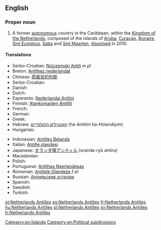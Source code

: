 {{wikipedia}}
==English==

===Proper noun===
{{en-proper noun|head=[[Netherlands]] [[Antilles]]}}

# A former [[autonomous]] country in the Caribbean, within the [[Kingdom of the Netherlands]], composed of the islands of [[Aruba]], [[Curaçao]], [[Bonaire]], [[Sint Eustatius]], [[Saba]] and [[Sint Maarten]], [[dissolve]]d in 2010.

====Translations====
{{rfc-tsort|duplicate language: Serbo-Croatian}}
{{trans-top|former autonomous territory}}
* Serbo-Croatian: [[Nizozemski Antili]] ''m pl''
* Breton: [[Antilhez nederlandat]]
* Chinese: [[荷属安的列斯]]
* Serbo-Croatian: {{t|sh|Nizozemski Antili}}
* Danish: {{t-|da|Nederlandske Antiller}}
* Dutch: {{t+|nl|Nederlandse Antillen}}
* Esperanto: [[Nederlandaj Antiloj]]
* Finnish: [[Alankomaiden Antillit]]
* French: {{t+|fr|Antilles néerlandaises}}
* German: {{t|de|Niederländische Antillen}}
* Greek: {{t+|el|Ολλανδικές Αντίλλες|f|p|sc=Grek}}
* Hebrew: [[האנטילים ההולנדיים]] (ha-Antilim ha-Holandiyim)
* Hungarian: {{t+|hu|Holland Antillák}}
{{trans-mid}}
* Indonesian: [[Antilles Belanda]]
* Italian: [[Antille olandesi]]
* Japanese: [[オランダ領アンティル]] (oranda-ryō antiru)
* Macedonian: {{t-|mk|Холандски Антили|p|tr=Hólandski Antíli|xs=Macedonian}}
* Polish: {{t+|pl|Antyle Holenderskie}}
* Portuguese: [[Antilhas Neerlandesas]]
* Romanian: [[Antilele Olandeze]] ''f pl''
* Russian: [[Антильские острова]]
* Spanish: {{t+|es|Antillas Neerlandesas}}
* Swedish: {{t+|sv|Nederländska Antillerna}}
* Turkish: {{t+|tr|Hollanda Antilleri}}
{{trans-bottom}}

[[Category:en:Islands]]
[[Category:en:Political subdivisions]]

[[et:Netherlands Antilles]]
[[es:Netherlands Antilles]]
[[fr:Netherlands Antilles]]
[[hu:Netherlands Antilles]]
[[pl:Netherlands Antilles]]
[[sv:Netherlands Antilles]]
[[tr:Netherlands Antilles]]